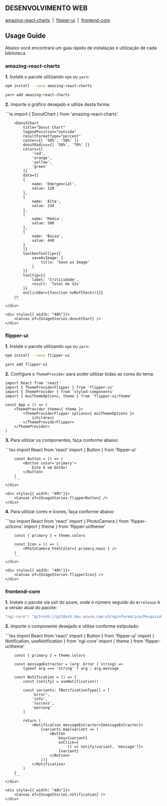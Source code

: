 
<Meta title="Web/Usage Guide" />

## DESENVOLVIMENTO WEB

[amazing-react-charts](#amazing-react-charts)
&nbsp;|&nbsp;
[flipper-ui](#flipper-ui)
&nbsp;|&nbsp;
[frontend-core](#frontend-core)

## Usage Guide

Abaixo você encontrará um guia rápido de instalação e utilização de cada biblioteca.

### amazing-react-charts

**1.** Instale o pacote utilizando `npm` ou `yarn`: 

```sh
npm install --save amazing-react-charts
```

```sh
yarn add amazing-react-charts
```

**2.** Importe o gráfico desejado e utilize desta forma:

<div style={{ display: "flex", justifyContent: "space-between" }}>
    <div style={{ width: "51%"}}>
        ```ts
        import { DonutChart } from 'amazing-react-charts'

        <DonutChart
            title="Donut Chart"
            legendPosition="outside"
            resultFormatType="percent"
            center={[ '50%', '50%' ]}
            donutRadius={[ '58%', '70%' ]}
            colors={[
                'red',
                'orange',
                'yellow',
                'green'
            ]}
            data={[
            {
                name: 'Emergencial',
                value: 120
            },
            {
                name: 'Alta',
                value: 234
            },
            {
                name: 'Média',
                value: 500
            },
            {
                name: 'Baixa',
                value: 440
            }
            ]}
            toolboxTooltip={{
                saveAsImage: {
                    title: 'Save as Image'
                }
            }}
            tooltip={{
                label: 'Criticidade',
                result: 'Total de SSs'
            }}
            onClickBar={function noRefCheck(){}}
        />
        ```
    </div>

    <div style={{ width: "48%"}}>
        <Canvas of={UsageStories.donutChart} />
    </div>
</div>

### flipper-ui

**1.** Instale o pacote utilizando `npm` ou `yarn`: 

```sh
npm install --save flipper-ui
```

```sh
yarn add flipper-ui
```

**2.** Configure o `ThemeProvider` para poder utilizar todas as cores do tema:

```tsx
import React from 'react'
import { ThemeProviderFlipper } from 'flipper-ui'
import { ThemeProvider } from 'styled-components'
import { muiThemeOptions, theme } from 'flipper-ui/theme'

const App = () => (
    <ThemeProvider theme={ theme }>
        <ThemeProviderFlipper options={ muiThemeOptions }>
            {children}
        </ThemeProviderFlipper>
    </ThemeProvider>
)
```

**3.** Para utilizar os componentes, faça conforme abaixo:

<div style={{ display: "flex", justifyContent: "space-between" }}>
    <div style={{ width: "51%"}}>
        ```tsx
        import React from 'react'
        import { Button } from 'flipper-ui'

        const Button = () => (
            <Button color='primary'>
                Este é um botão!
            </Button>
        )
        ```
    </div>

    <div style={{ width: "48%"}}>
        <Canvas of={UsageStories.flipperButton} />
    </div>
</div>

**4.** Para utilizar cores e ícones, faça conforme abaixo:

<div style={{ display: "flex", justifyContent: "space-between" }}>
    <div style={{ width: "51%"}}>
        ```tsx
        import React from 'react'
        import { PhotoCamera } from 'flipper-ui/icons' 
        import { theme } from 'flipper-ui/theme'

        const { primary } = theme.colors

        const Icon = () => (
            <PhotoCamera htmlColor={ primary.main } />
        )
        ```
    </div>

    <div style={{ width: "48%"}}>
        <Canvas of={UsageStories.flipperIcon} />
    </div>
</div>

### frontend-core

**1.** Instale o pacote via ssh do azure, onde o número seguido do `#/release` é a versão atual do pacote:

```sh
"ngi-core": "git+ssh://git@ssh.dev.azure.com:v3/nginformatica/Pesquisa%20e%20Desenvolvimento/frontend-core#release/0.4.3",
```

**2.** Importe o componente desejado e utilize conforme estipulado:

<div style={{ display: "flex", justifyContent: "space-between" }}>
    <div style={{ width: "51%"}}>
        ```tsx
        import React from 'react'
        import { Button } from 'flipper-ui'
        import { Notification, useNotification } from 'ngi-core'
        import { theme } from 'flipper-ui/theme'

        const { primary } = theme.colors

        const messageExtractor = (arg: Error | string) =>
            typeof arg === 'string' ? arg : arg.message

        const Notification = () => {
            const [notify] = useNotification()

            const variants: TNotificationType[] = [
                'error',
                'info',
                'success',
                'warning'
            ]

            return (
                <Notification messageExtractor={messageExtractor}>
                    {variants.map(variant => (
                        <Button
                            key={variant}
                            onClick={
                                () => notify(variant, 'message')}>
                            {variant}
                        </Button>
                    ))}
                </Notification>
            )
        }
        ```
    </div>

    <div style={{ width: "48%"}}>
        <Canvas of={UsageStories.notification} />
    </div>
</div>
